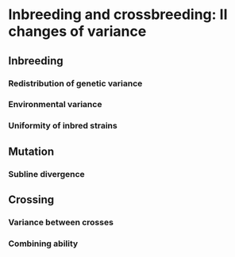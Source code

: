 # Inbreeding and crossbreeding: II changes of variance

## Inbreeding

### Redistribution of genetic variance

### Environmental variance

### Uniformity of inbred strains

## Mutation

### Subline divergence

## Crossing

### Variance between crosses

### Combining ability